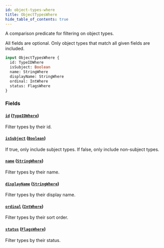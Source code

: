 ```yaml
---
id: object-types-where
title: ObjectTypesWhere
hide_table_of_contents: true
---
```



A comparison predicate for filtering on object types.

All fields are optional. Only object types that match all given fields are included.

```graphql
input ObjectTypesWhere {
  id: TypeIDWhere
  isSubject: Boolean
  name: StringWhere
  displayName: StringWhere
  ordinal: IntWhere
  status: FlagsWhere
}
```


### Fields

#### [`id`](#) ([`TypeIDWhere`](/docs/directory-guide/graphql/reference/schema/inputs/type-idwhere))

Filter types by their id.


#### [`isSubject`](#) ([`Boolean`](/docs/directory-guide/graphql/reference/schema/scalars/boolean))

If true, only include subject types. If false, only include non-subject types.


#### [`name`](#) ([`StringWhere`](/docs/directory-guide/graphql/reference/schema/inputs/string-where))

Filter types by their name.


#### [`displayName`](#) ([`StringWhere`](/docs/directory-guide/graphql/reference/schema/inputs/string-where))

Filter types by their display name.


#### [`ordinal`](#) ([`IntWhere`](/docs/directory-guide/graphql/reference/schema/inputs/int-where))

Filter types by their sort order.


#### [`status`](#) ([`FlagsWhere`](/docs/directory-guide/graphql/reference/schema/inputs/flags-where))

Filter types by their status.





